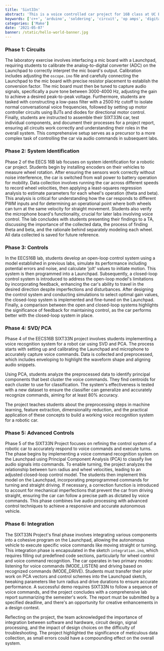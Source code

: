 ```yaml
---
title: 'Sixt33n'
abstract: 'This is a voice controlled car project for 16B class at UC Berkeley.'
keywords: ['c++', 'arduino', 'soldering', 'circuit', 'op amps', 'digital-to-analog converter', 'svd', 'pca']
categories: ['Make']
date: '2021-05-07'
banner: /static/hello-world-banner.jpg
---
```


### Phase 1: Circuits
The laboratory exercise involves interfacing a mic board with a Launchpad, 
requiring students to calibrate the analog-to-digital converter (ADC) on the Launchpad 
to correctly interpret the mic board's output. Calibration includes adjusting the `oscope.ino` 
file and carefully connecting the Launchpad to the mic board with precise resistor placement 
to establish the conversion factor. The mic board must then be tuned to capture audio signals, 
specifically a pure tone between 3000-4000 Hz, adjusting the gain to achieve a desired peak-to-peak 
voltage. Furthermore, students are tasked with constructing a low-pass filter with a 2500 Hz cutoff 
to isolate normal conversational voice frequencies, followed by setting up motor controller circuits 
using BJTs and diodes for directional motor control. Finally, students are instructed to assemble 
their SIXT33N car, test individual components, and document their processes for a project report, 
ensuring all circuits work correctly and understanding their roles in the overall system. 
This comprehensive setup serves as a precursor to a more complex task of controlling 
the car via audio commands in subsequent labs.

### Phase 2: System Identification
Phase 2 of the EECS 16B lab focuses on system identification for a robotic car project. 
Students begin by installing encoders on their vehicles to measure wheel rotation. 
After ensuring the sensors work correctly without noise interference, the car is switched 
from wall power to battery operation for mobility. Data collection involves running the car 
across different speeds to record wheel velocities, then applying a least-squares regression 
analysis to estimate parameters for each wheel's operation (theta and beta). This analysis is critical 
for understanding how the car responds to different PWM inputs and for determining an operational point 
where both wheels can turn at the same velocity for straight movement. Students also verify the microphone 
board's functionality, crucial for later labs involving voice control. The lab concludes with students 
presenting their findings to a TA, discussing the importance of the collected data, the process 
of finding theta and beta, and the rationale behind separately modeling each wheel. 
All data collected is saved for future reference.

### Phase 3: Controls
In the EECS16B lab, students develop an open-loop control system using a model established 
in previous labs, simulate its performance including potential errors and noise, 
and calculate 'jolt' values to initiate motion. This system is then programmed into a Launchpad. 
Subsequently, a closed-loop control system is introduced to address the open-loop model's limitations 
by incorporating feedback, enhancing the car's ability to travel in the desired direction 
despite imperfections and disturbances. After designing the control system and conducting simulations 
to select optimal gain values, the closed-loop system is implemented and fine-tuned on the Launchpad. 
Finally, a comparison between the open and closed-loop systems highlights the significance of feedback 
for maintaining control, as the car performs better with the closed-loop system in place.

### Phase 4: SVD/ PCA
Phase 4 of the EECS16B SIXT33N project involves students implementing a voice recognition system 
for a robot car using SVD and PCA. The process starts with setting up and calibrating 
the Launchpad and microphone to accurately capture voice commands. Data is collected and preprocessed, 
which includes enveloping to highlight the waveform shape and aligning audio snippets.

Using PCA, students analyze the preprocessed data to identify principal components 
that best cluster the voice commands. They find centroids for each cluster to use for classification. 
The system's effectiveness is tested with a new dataset to ensure the classifier can generalize 
and accurately recognize commands, aiming for at least 80% accuracy.

The project teaches students about the preprocessing steps in machine learning, feature extraction, 
dimensionality reduction, and the practical application of these concepts to build a working voice 
recognition system for a robotic car.

### Phase 5: Advanced Controls
Phase 5 of the SIXT33N Project focuses on refining the control system of a robotic car 
to accurately respond to voice commands and execute turns. The phase begins by implementing 
a voice command recognition system on the Launchpad using Principal Component Analysis (PCA) 
to classify live audio signals into commands. To enable turning, the project analyzes the relationship 
between turn radius and wheel velocities, leading to an adjusted closed-loop control model. 
The students then implement this model on the Launchpad, incorporating preprogrammed commands 
for turning and straight driving. If necessary, a correction function is introduced to account 
for mechanical imperfections that prevent the car from driving straight, ensuring the car can follow 
a precise path as dictated by voice commands. This phase combines live audio processing with 
advanced control techniques to achieve a responsive and accurate autonomous vehicle.

### Phase 6: Integration
The SIXT33N Project's final phase involves integrating various components into a cohesive 
program on the Launchpad, allowing the autonomous vehicle to execute specific voice commands 
like moving straight or turning. This integration phase is encapsulated in the sketch 
`integration.ino`, which requires filling out predefined code sections, particularly 
for wheel control and voice command recognition. The car operates in two primary modes: 
listening for voice commands (MODE_LISTEN) and driving based on recognized commands (MODE_DRIVE). 
Students must transfer their prior work on PCA vectors and control schemes into the Launchpad 
sketch, tweaking parameters like turn radius and drive durations to ensure accurate performance. 
A successful demo requires SIXT33N to follow a sequence of voice commands, and the project 
concludes with a comprehensive lab report summarizing the semester's work. The report 
must be submitted by a specified deadline, and there's an opportunity for creative enhancements 
in a design contest.

Reflecting on the project, the team acknowledged the importance of integration between software and hardware, 
circuit design, signal processing, 
and the impact of design choices on the difficulty of troubleshooting. 
The project highlighted the significance of meticulous data collection, as small errors could have a compounding effect 
on the overall system. 

